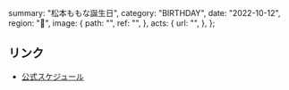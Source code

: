   summary: "松本ももな誕生日",
  category: "BIRTHDAY",
  date: "2022-10-12",
  region: "🎂",
  image: {
    path: "",
    ref: "",
  },
  acts: {
    url: "",
  },
};

## リンク

- [公式スケジュール](https://takanenonadeshiko.jp/?p=271)
